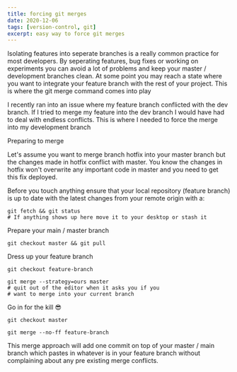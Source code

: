 ```yaml
---
title: forcing git merges
date: 2020-12-06
tags: [version-control, git]
excerpt: easy way to force git merges
--- 
```


Isolating features into seperate branches is a really common practice for most developers. By seperating features, bug fixes or working on experiments you can avoid a lot of problems and keep your master / development branches clean.
At some point you may reach a state where you want to integrate your feature branch with the rest of your project. This is where the git merge command comes into play



I recently ran into an issue where my feature branch conflicted with the dev branch. If I tried to merge my feature into the dev branch I would have had to deal with endless conflicts. This is where I needed to force the merge into my development branch

<BlogTitle>Preparing to merge</BlogTitle>


Let's assume you want to merge branch hotfix into your master branch but the changes made in hotfix conflict with master. You know the changes in hotfix won't overwrite any important code in master and you need to get this fix deployed.


Before you touch anything ensure that your local repository (feature branch) is up to date with the latest changes from your remote origin with a:


```shell
git fetch && git status
# If anything shows up here move it to your desktop or stash it
```
<BlogTitle>Prepare your main / master branch</BlogTitle>

```shell
git checkout master && git pull
```


<BlogTitle>Dress up your feature branch</BlogTitle>


```shell
git checkout feature-branch
```


```shell
git merge --strategy=ours master
# quit out of the editor when it asks you if you
# want to merge into your current branch
```

<BlogTitle>Go in for the kill 😎</BlogTitle>



```shell
git checkout master
```



```shell
git merge --no-ff feature-branch
```


This merge approach will add one commit on top of your master / main branch which pastes in whatever is in your feature branch without complaining about any pre existing merge conflicts.

